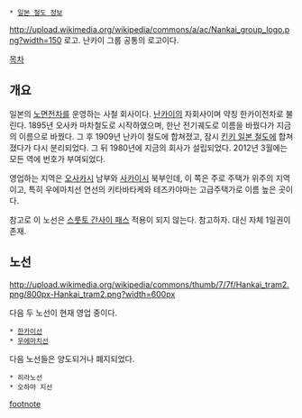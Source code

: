 {{{+1 阪堺電気軌道 / Hankai Tramway }}}
 * [[일본 철도 정보]]
http://upload.wikimedia.org/wikipedia/commons/a/ac/Nankai_group_logo.png?width=150
로고. 난카이 그룹 공통의 로고이다.

[[목차]]
== 개요 ==
일본의 [[노면전차]]를 운영하는 사철 회사이다. [[난카이]]의 자회사이며 약칭 한카이전차로 불린다. 1895년 오사카 마차철도로 시작하였으며, 한난 전기궤도로 이름을 바꿨다가 지금의 이름으로 바꿨다. 그 후 1909년 난카이 철도에 합쳐졌고, 잠시 [[킨키 일본 철도]]에 합쳐졌다가 다시 분리되었다. 그 뒤 1980년에 지금의 회사가 설립되었다. 2012년 3월에는 모든 역에 번호가 부여되었다.

영업하는 지역은 [[오사카]]시 남부와 [[사카이]]시 북부인데, 이 쪽은 주로 주택가 위주의 지역이고, 특히 우에마치선 연선의 키타바타케와 테즈카야마는 고급주택가로 이름 높은 곳이다.

참고로 이 노선은 [[스룻토 간사이 패스]] 적용이 되지 않는다. 참고하자. 대신 자체 1일권이 존재.

== 노선 ==
http://upload.wikimedia.org/wikipedia/commons/thumb/7/7f/Hankai_tram2.png/800px-Hankai_tram2.png?width=600px

다음 두 노선이 현재 영업 중이다.
 * [[한카이선]]
 * [[우에마치선]]

다음 노선들은 양도되거나 폐지되었다.
 * 히라노선
 * 오하마 지선

[[footnote]]

